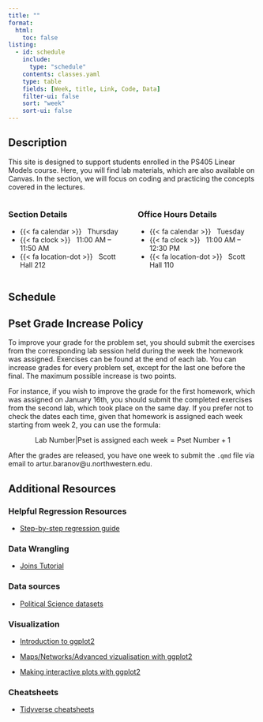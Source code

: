 ```yaml
---
title: ""
format: 
  html:
    toc: false
listing:
  - id: schedule
    include: 
      type: "schedule"
    contents: classes.yaml
    type: table
    fields: [Week, title, Link, Code, Data]
    filter-ui: false
    sort: "week"
    sort-ui: false
---
```


## Description

This site is designed to support students enrolled in the PS405 Linear Models course. Here, you will find lab materials, which are also available on Canvas. In the section, we will focus on coding and practicing the concepts covered in the lectures.

:::: {.columns}

::: {.column}
### Section Details

- {{< fa calendar >}} &nbsp; Thursday
- {{< fa clock >}} &nbsp; 11:00 AM -- 11:50 AM
- {{< fa location-dot >}} &nbsp; Scott Hall 212

:::

::: {.column}
### Office Hours Details

- {{< fa calendar >}} &nbsp; Tuesday
- {{< fa clock >}} &nbsp; 11:00 AM -- 12:30 PM
- {{< fa location-dot >}} &nbsp; Scott Hall 110
:::

::::

## Schedule

:::{#schedule}
:::

## Pset Grade Increase Policy

To improve your grade for the problem set, you should submit the exercises from the corresponding lab session held during the week the homework was assigned. Exercises can be found at the end of each lab. You can increase grades for every problem set, except for the last one before the final. The maximum possible increase is two points.

For instance, if you wish to improve the grade for the first homework, which was assigned on January 16th, you should submit the completed exercises from the second lab, which took place on the same day. If you prefer not to check the dates each time, given that homework is assigned each week starting from week 2, you can use the formula: 

$$
\text{Lab Number}|\text{Pset is assigned each week} = \text{Pset Number} + 1
$$

After the grades are released, you have one week to submit the `.qmd` file via email to artur.baranov@u.northwestern.edu. 

## Additional Resources

### Helpful Regression Resources

-   [Step-by-step regression guide](https://evalsp24.classes.andrewheiss.com/example/regression.html)

### Data Wrangling

-   [Joins Tutorial](https://rpubs.com/williamsurles/293454)

### Data sources

-   [Political Science datasets](https://github.com/erikgahner/PolData)

### Visualization

-   [Introduction to ggplot2](https://jrnold.github.io/r4ds-exercise-solutions/data-visualisation.html)

-   [Maps/Networks/Advanced vizualisation with ggplot2](https://ggplot2-book.org)

-   [Making interactive plots with ggplot2](https://plotly.com/ggplot2/box-plots/)

### Cheatsheets

-   [Tidyverse cheatsheets](https://rstudio.github.io/cheatsheets/)
